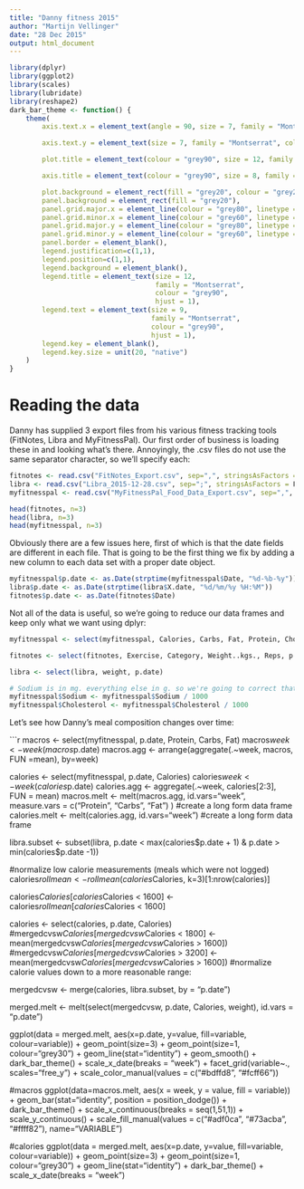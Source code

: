 ```yaml
---
title: "Danny fitness 2015"
author: "Martijn Vellinger"
date: "28 Dec 2015"
output: html_document
---
```

```r
library(dplyr)
library(ggplot2)
library(scales)
library(lubridate)
library(reshape2)
dark_bar_theme <- function() {
    theme(
        axis.text.x = element_text(angle = 90, size = 7, family = "Montserrat", colour = "grey90", hjust = 1),

        axis.text.y = element_text(size = 7, family = "Montserrat", colour = "grey90", hjust = 1),

        plot.title = element_text(colour = "grey90", size = 12, family = "Montserrat", hjust = 1),

        axis.title = element_text(colour = "grey90", size = 8, family = "Montserrat", hjust = 0),

        plot.background = element_rect(fill = "grey20", colour = "grey25"),
        panel.background = element_rect(fill = "grey20"),
        panel.grid.major.x = element_line(colour = "grey80", linetype = "dotted", size = 0.2),
        panel.grid.minor.x = element_line(colour = "grey60", linetype = "dotted", size = 0.2),
        panel.grid.major.y = element_line(colour = "grey80", linetype = "dotted", size = 0.2),
        panel.grid.minor.y = element_line(colour = "grey60", linetype = "dotted", size = 0.2),
        panel.border = element_blank(),
        legend.justification=c(1,1),
        legend.position=c(1,1),
        legend.background = element_blank(),
        legend.title = element_text(size = 12,
                                    family = "Montserrat",
                                    colour = "grey90",
                                    hjust = 1),
        legend.text = element_text(size = 9,
                                   family = "Montserrat",
                                   colour = "grey90",
                                   hjust = 1),
        legend.key = element_blank(),
        legend.key.size = unit(20, "native")
    )
}
```

# Reading the data

Danny has supplied 3 export files from his various fitness tracking tools (FitNotes, Libra and MyFitnessPal).
Our first order of business is loading these in and looking what's there. Annoyingly, the .csv files do not use the same separator character, so we'll specify each:

```r
fitnotes <- read.csv("FitNotes_Export.csv", sep=",", stringsAsFactors = F)
libra <- read.csv("Libra_2015-12-28.csv", sep=";", stringsAsFactors = F)
myfitnesspal <- read.csv("MyFitnessPal_Food_Data_Export.csv", sep=",", stringsAsFactors = F)

head(fitnotes, n=3)
head(libra, n=3)
head(myfitnesspal, n=3)
```

Obviously there are a few issues here, first of which is that the date fields are different in each file.
That is going to be the first thing we fix by adding a new column to each data set with a proper date object.

```r
myfitnesspal$p.date <- as.Date(strptime(myfitnesspal$Date, "%d-%b-%y"))
libra$p.date <- as.Date(strptime(libra$X.date, "%d/%m/%y %H:%M"))
fitnotes$p.date <- as.Date(fitnotes$Date)
```

Not all of the data is useful, so we're going to reduce our data frames and keep only what we want using dplyr:

```r
myfitnesspal <- select(myfitnesspal, Calories, Carbs, Fat, Protein, Cholesterol, Sodium, Sugars, Fibre, p.date)

fitnotes <- select(fitnotes, Exercise, Category, Weight..kgs., Reps, p.date)

libra <- select(libra, weight, p.date)

# Sodium is in mg. everything else in g. so we're going to correct that:
myfitnesspal$Sodium <- myfitnesspal$Sodium / 1000 
myfitnesspal$Cholesterol <- myfitnesspal$Cholesterol / 1000
```

Let's see how Danny's meal composition changes over time:

```r
macros <- select(myfitnesspal, p.date, Protein, Carbs, Fat)
macros$week <- week(macros$p.date)
macros.agg <- arrange(aggregate(.~week, macros, FUN =mean), by=week)

calories <- select(myfitnesspal, p.date, Calories) 
calories$week <- week(calories$p.date)
calories.agg <- aggregate(.~week, calories[2:3], FUN = mean)
macros.melt <- melt(macros.agg, id.vars="week", measure.vars = c("Protein", "Carbs", "Fat") ) #create a long form data frame
calories.melt <- melt(calories.agg, id.vars="week") #create a long form data frame

libra.subset <- subset(libra, p.date < max(calories$p.date + 1) & p.date > min(calories$p.date -1))


#normalize low calorie measurements (meals which were not logged)
calories$rollmean <- rollmean(calories$Calories, k=3)[1:nrow(calories)]

calories$Calories[calories$Calories < 1600] <- calories$rollmean[calories$Calories < 1600]

calories <- select(calories, p.date, Calories)
#mergedcvsw$Calories[mergedcvsw$Calories < 1800] <- mean(mergedcvsw$Calories[mergedcvsw$Calories > 1600])
#mergedcvsw$Calories[mergedcvsw$Calories > 3200] <- mean(mergedcvsw$Calories[mergedcvsw$Calories > 1600])
#normalize calorie values down to a more reasonable range:

mergedcvsw <- merge(calories, libra.subset, by = "p.date")

merged.melt <- melt(select(mergedcvsw, p.date, Calories, weight), id.vars = "p.date")

ggplot(data = merged.melt, aes(x=p.date, y=value, fill=variable, colour=variable)) + geom_point(size=3) + geom_point(size=1, colour="grey30") + geom_line(stat="identity") + geom_smooth() + dark_bar_theme() + scale_x_date(breaks = "week") + facet_grid(variable~., scales="free_y") + scale_color_manual(values = c("#bdffd8", "#fcff66"))


#macros
ggplot(data=macros.melt, aes(x = week, y = value, fill = variable)) + geom_bar(stat="identity", position = position_dodge()) + dark_bar_theme() + scale_x_continuous(breaks = seq(1,51,1)) + scale_y_continuous() + scale_fill_manual(values = c("#adf0ca", "#73acba", "#ffff82"), name="VARIABLE")

#calories
ggplot(data = merged.melt, aes(x=p.date, y=value, fill=variable, colour=variable)) + geom_point(size=3) + geom_point(size=1, colour="grey30") + geom_line(stat="identity") + dark_bar_theme() + scale_x_date(breaks = "week")


